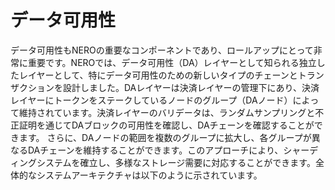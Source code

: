 # データ可用性

データ可用性もNEROの重要なコンポーネントであり、ロールアップにとって非常に重要です。NEROでは、データ可用性（DA）レイヤーとして知られる独立したレイヤーとして、特にデータ可用性のための新しいタイプのチェーンとトランザクションを設計しました。DAレイヤーは決済レイヤーの管理下にあり、決済レイヤーにトークンをステークしているノードのグループ（DAノード）によって維持されています。決済レイヤーのバリデータは、ランダムサンプリングと不正証明を通じてDAブロックの可用性を確認し、DAチェーンを確認することができます。
さらに、DAノードの範囲を複数のグループに拡大し、各グループが異なるDAチェーンを維持することができます。このアプローチにより、シャーディングシステムを確立し、多様なストレージ需要に対応することができます。全体的なシステムアーキテクチャは以下のように示されています。 